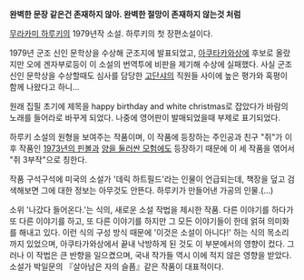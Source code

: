 '''완벽한 문장 같은건 존재하지 않아. 완벽한 절망이 존재하지 않는것 처럼'''


[[무라카미 하루키]]의 1979년작 소설. 하루키의 첫 장편소설이다.

1979년 군조 신인 문학상을 수상해 군조지에 발표되었고, [[아쿠타카와상]]에 후보로 올랐지만 오에 겐자부로등이 이 소설의 번역투에 비판을 제기해 수상에 실패했다. 사실 군조 신인 문학상을 수상할때도 심사를 담당한 [[고단샤]]의 직원들 사이에 높은 평가와 혹평이 함께 나왔다고 하니...

원래 집필 초기에 제목을 happy birthday and white christmas로 잡았다가 바람의 노래를 들어라로 바꾸게 되었다. 나중에 영어판이 발매되었을때 부제로 표기되었다. 

하루키 소설의 원형을 보여주는 작품이며, 이 작품에 등장하는 주인공과 친구 "쥐"가 이후 작품인 [[1973년의 핀볼]]과 [[양을 둘러싼 모험]]에도 등장하기 때문에 이 세 작품을 엮어서 "쥐 3부작"으로 칭한다.

작품 구석구석에 미국의 소설가 '데릭 하트필드'라는 인물이 언급되는데, 책장을 덮고 검색해보면 그에 대한 정보는 아무것도 안뜬다. 하루키가 만들어낸 가공의 인물.(...)

소위 '나갔다 들어온다.'는 식의, 새로운 소설 작법을 제시한 작품. 다른 이야기를 하다가 또 다른 이야기를 하고, 또 다른 이야기를 하지만 그 모든 이야기들이 한데 얽혀 의미화를 해내고 있다. 이런 식의 구성 방식 때문에 '이것은 소설이 아니다!' 하는 식의 목소리까지 있었으며, 아쿠타가와상에서 끝내 낙방하게 된 것도 이 부분에서의 영향이 컸다. 그러나 이 작법은 큰 반향을 일으켰으며, 국내 작가들 역시 이에 적지 않은 영향을 받았다. 소설가 박일문의 『살아남은 자의 슬픔』같은 작품이 대표적이다.
